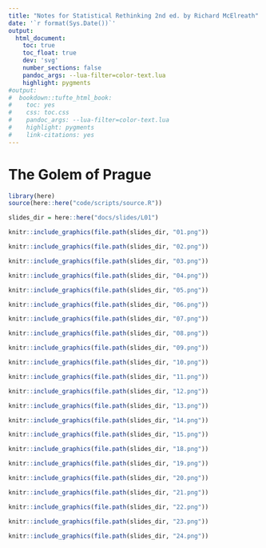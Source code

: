 ```yaml
---
title: "Notes for Statistical Rethinking 2nd ed. by Richard McElreath"
date: '`r format(Sys.Date())`'
output:
  html_document:
    toc: true
    toc_float: true
    dev: 'svg'
    number_sections: false
    pandoc_args: --lua-filter=color-text.lua
    highlight: pygments
#output:
#  bookdown::tufte_html_book:
#    toc: yes
#    css: toc.css
#    pandoc_args: --lua-filter=color-text.lua
#    highlight: pygments
#    link-citations: yes
---
```


# The Golem of Prague

```r
library(here)
source(here::here("code/scripts/source.R"))
```

```r
slides_dir = here::here("docs/slides/L01")
```

```r
knitr::include_graphics(file.path(slides_dir, "01.png"))
```

```r
knitr::include_graphics(file.path(slides_dir, "02.png"))
```

```r
knitr::include_graphics(file.path(slides_dir, "03.png"))
```

```r
knitr::include_graphics(file.path(slides_dir, "04.png"))
```

```r
knitr::include_graphics(file.path(slides_dir, "05.png"))
```


```r
knitr::include_graphics(file.path(slides_dir, "06.png"))
```


```r
knitr::include_graphics(file.path(slides_dir, "07.png"))
```

```r
knitr::include_graphics(file.path(slides_dir, "08.png"))
```

```r
knitr::include_graphics(file.path(slides_dir, "09.png"))
```

```r
knitr::include_graphics(file.path(slides_dir, "10.png"))
```

```r
knitr::include_graphics(file.path(slides_dir, "11.png"))
```

```r
knitr::include_graphics(file.path(slides_dir, "12.png"))
```

```r
knitr::include_graphics(file.path(slides_dir, "13.png"))
```

```r
knitr::include_graphics(file.path(slides_dir, "14.png"))
```

```r
knitr::include_graphics(file.path(slides_dir, "15.png"))
```

```r
knitr::include_graphics(file.path(slides_dir, "18.png"))
```

```r
knitr::include_graphics(file.path(slides_dir, "19.png"))
```

```r
knitr::include_graphics(file.path(slides_dir, "20.png"))
```

```r
knitr::include_graphics(file.path(slides_dir, "21.png"))
```

```r
knitr::include_graphics(file.path(slides_dir, "22.png"))
```

```r
knitr::include_graphics(file.path(slides_dir, "23.png"))
```

```r
knitr::include_graphics(file.path(slides_dir, "24.png"))
```

